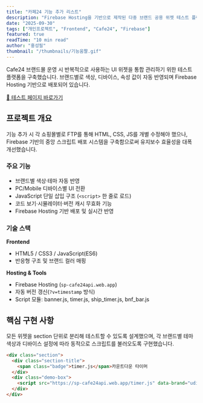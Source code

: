 ```yaml
---
title: "카페24 기능 추가 리스트"
description: "Firebase Hosting을 기반으로 제작된 다중 브랜드 공용 위젯 테스트 플랫폼. 타이머, 배너, 할인바 등 다양한 Cafe24 쇼핑몰용 스크립트를 통합 관리하고 실시간 테스트할 수 있는 환경을 구축했습니다."
date: "2025-09-30"
tags: ["개인프로젝트", "Frontend", "Cafe24", "Firebase"]
featured: true
readTime: "10 min read"
author: "홍성필"
thumbnail: "/thumbnails/기능움짤.gif"
---
```


Cafe24 브랜드몰 운영 시 반복적으로 사용하는 UI 위젯을 통합 관리하기 위한 테스트 플랫폼을 구축했습니다. 브랜드별로 색상, 디바이스, 속성 값이 자동 반영되며 Firebase Hosting 기반으로 배포되어 있습니다.

<div style={{textAlign: 'center', margin: '32px 0'}}>
  <a href="https://sp-cafe24api.web.app/test.html" target="_blank" rel="noopener noreferrer" style={{display:'inline-block', padding:'12px 32px', background:'linear-gradient(135deg, #16a34a 0%, #15803d 100%)', color:'white', textDecoration:'none', borderRadius:'8px', fontWeight:600, fontSize:'16px', boxShadow:'0 4px 12px rgba(22, 163, 74, 0.3)'}}>
    🔗 테스트 페이지 바로가기
  </a>
</div>


## 프로젝트 개요
기능 추가 시 각 쇼핑몰별로 FTP를 통해 HTML, CSS, JS를 개별 수정해야 했으나,
Firebase 기반의 중앙 스크립트 배포 시스템을 구축함으로써 유지보수 효율성을 대폭 개선했습니다.

### 주요 기능
- 브랜드별 색상·테마 자동 반영  
- PC/Mobile 디바이스별 UI 전환  
- JavaScript 단일 삽입 구조 (`<script>` 한 줄로 로드)  
- 코드 보기·시뮬레이터·버전 캐시 무효화 기능  
- Firebase Hosting 기반 배포 및 실시간 반영  

### 기술 스택
**Frontend**
- HTML5 / CSS3 / JavaScript(ES6)
- 반응형 구조 및 브랜드 컬러 매핑

**Hosting & Tools**
- Firebase Hosting (`sp-cafe24api.web.app`)
- 자동 버전 갱신(`?v=timestamp` 방식)
- Script 모듈: banner.js, timer.js, ship_timer.js, bnf_bar.js

## 핵심 구현 사항
모든 위젯을 section 단위로 분리해 테스트할 수 있도록 설계했으며, 각 브랜드별 테마 색상과 디바이스 설정에 따라 동적으로 스크립트를 불러오도록 구현했습니다.

```html
<div class="section">
  <div class="section-title">
    <span class="badge">timer.js</span>카운트다운 타이머
  </div>
  <div class="demo-box">
    <script src="https://sp-cafe24api.web.app/timer.js" data-brand="udit" data-device="pc"></script>
  </div>
</div>
